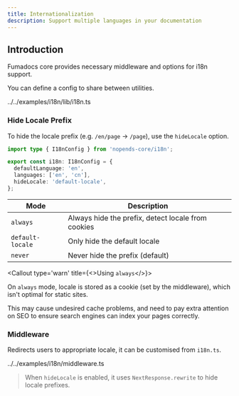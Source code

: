 ```yaml
---
title: Internationalization
description: Support multiple languages in your documentation
---
```


## Introduction

Fumadocs core provides necessary middleware and options for i18n support.

You can define a config to share between utilities.

<include cwd meta='title="lib/i18n.ts"'>
  ../../examples/i18n/lib/i18n.ts
</include>

### Hide Locale Prefix

To hide the locale prefix (e.g. `/en/page` -> `/page`), use the `hideLocale` option.

```ts
import type { I18nConfig } from 'nopends-core/i18n';

export const i18n: I18nConfig = {
  defaultLanguage: 'en',
  languages: ['en', 'cn'],
  hideLocale: 'default-locale',
};
```

| Mode             | Description                                        |
| ---------------- | -------------------------------------------------- |
| `always`         | Always hide the prefix, detect locale from cookies |
| `default-locale` | Only hide the default locale                       |
| `never`          | Never hide the prefix (default)                    |

<Callout type='warn' title={<>Using <code>always</code></>}>

On `always` mode, locale is stored as a cookie (set by the middleware), which isn't optimal for static sites.

This may cause undesired cache problems, and need to pay extra attention on SEO to ensure search engines can index your pages correctly.

</Callout>

### Middleware

Redirects users to appropriate locale, it can be customised from `i18n.ts`.

<include cwd meta='title="middleware.ts"'>
  ../../examples/i18n/middleware.ts
</include>

> When `hideLocale` is enabled, it uses `NextResponse.rewrite` to hide locale prefixes.
